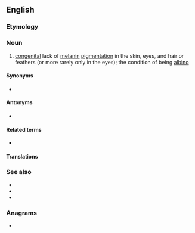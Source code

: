 ==English==
{{wikipedia|Albinism|albinism}}

===Etymology===
{{suffix|en|albino|ism}}

===Noun===
{{en-noun|~}}

# [[congenital]] lack of [[melanin]] [[pigment]]ation in the skin, eyes, and hair or feathers (or more rarely only in the eyes); the condition of being [[albino]]

====Synonyms====
* {{l|en|albinism}}

====Antonyms====
* {{l|en|melanism}}

====Related terms====
* {{l|en|albino}}

====Translations====
{{trans-see|albinism}}

===See also===
* {{l|en|axanthism}}
* {{l|en|leucism}}
* {{l|en|vitiligo}}

===Anagrams===
* {{anagrams|en|Mobilians|binomials}}